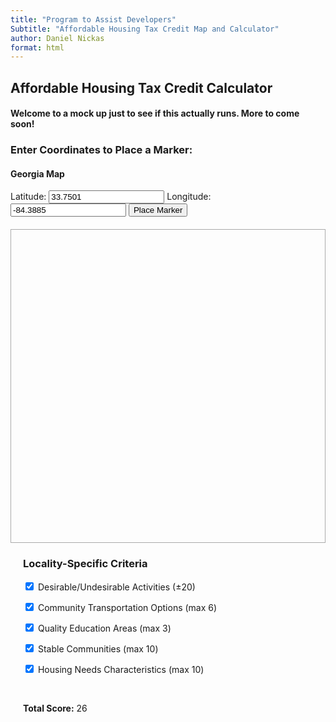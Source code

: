 ```yaml
---
title: "Program to Assist Developers"
Subtitle: "Affordable Housing Tax Credit Map and Calculator"
author: Daniel Nickas
format: html
---
```


## Affordable Housing Tax Credit Calculator

#### Welcome to a mock up just to see if this actually runs. More to come soon!



### Enter Coordinates to Place a Marker:


#### Georgia Map
<form id="coord-form">
  <label>Latitude:
    <input id="lat" type="number" value="33.7501" step="0.0001" required>
  </label>
  <label>Longitude:
    <input id="lon" type="number" value="-84.3885" step="0.0001" required>
  </label>
  <button type="submit">Place Marker</button>
</form>

<div id="map" style="height: 500px; margin-top: 20px; border: 1px solid #aaa;"></div>

<!-- Load Leaflet (CSS + JS) -->
<link
  rel="stylesheet"
  href="https://unpkg.com/leaflet@1.9.4/dist/leaflet.css"
/>
<script src="https://unpkg.com/leaflet@1.9.4/dist/leaflet.js"></script>

<script src="https://d3js.org/d3.v7.min.js"></script>

<script>
// Wrap in window load to ensure elements are ready
window.addEventListener('load', () => {
  // Initialize the map
  const map = L.map('map').setView([33.7501, -84.3885], 11);

  // Add Esri/ArcGIS basemap
  L.tileLayer('https://server.arcgisonline.com/ArcGIS/rest/services/' +
              'World_Imagery/MapServer/tile/{z}/{y}/{x}', {
    attribution: 'Tiles © Esri',
    maxZoom: 18
  }).addTo(map);

  function getColor(score) {
    const maxScore = 20;
    const midScore = maxScore / 2;

    let r, g;

    if (score <= midScore) {
      const ratio = score / midScore;
      r = Math.round(255 * ratio);
      g = 255;
    } else {
      const ratio = (score - midScore) / midScore;
      r = 255;
      g = Math.round(255 * (1 - ratio));
    }

    return `rgb(${r},${g},0)`;
  }

  d3.csv("data/desirable_undesirable_activities/desirable_undesirable_scores.csv").then(data => {
    data.forEach(d => {
      const lat = parseFloat(d.lat);
      const lon = parseFloat(d.lon);
      const score = parseFloat(d.final_score);

      if (!isNaN(lat) && !isNaN(lon) && !isNaN(score)) {
        L.circleMarker([lat, lon], {
          radius: 8,
          fillColor: getColor(score),
          color: "#000",
          weight: 1,
          opacity: 1,
          fillOpacity: 0.8
        }).addTo(map).bindPopup(`Score: ${score}`);
      }
    });
  });

  // Manual Marker for Input
  let userMarker = null;
  document.getElementById('coord-form').addEventListener('submit', function(e) {
    e.preventDefault();
    const lat = parseFloat(document.getElementById('lat').value);
    const lon = parseFloat(document.getElementById('lon').value);

    if (!isNaN(lat) && !isNaN(lon)) {
      if (userMarker) map.removeLayer(userMarker);
      userMarker = L.marker([lat, lon]).addTo(map)
        .bindPopup(`Latitude: ${lat.toFixed(4)}<br>Longitude: ${lon.toFixed(4)}`)
        .openPopup();
      map.setView([lat, lon], 8);
    }
  });
});
</script>

::: {.column width="50%" style="padding-left: 20px;"}
### Locality-Specific Criteria

<form id="criteria-form">
  <label><input type="checkbox" value="20" onclick="updateTotal()" checked>
    Desirable/Undesirable Activities (±20)</label><br>

  <label><input type="checkbox" value="6" onclick="updateTotal()" checked>
    Community Transportation Options (max 6)</label><br>

  <label><input type="checkbox" value="3" onclick="updateTotal()" checked>
    Quality Education Areas (max 3)</label><br>

  <label><input type="checkbox" value="10" onclick="updateTotal()" checked>
    Stable Communities (max 10)</label><br>

  <label><input type="checkbox" value="10" onclick="updateTotal()" checked>
    Housing Needs Characteristics (max 10)</label><br>
</form>

<br>

<p><strong>Total Score:</strong> <span id="score">26</span></p>

<script>
  function updateTotal() {
    const form = document.getElementById('criteria-form');
    const checkboxes = form.querySelectorAll('input[type="checkbox"]');
    let total = 0;
    checkboxes.forEach(box => {
      if (box.checked) {
        total += parseInt(box.value);
      }
    });
    document.getElementById('score').textContent = total;
  }

  // Run on page load
  updateTotal();
</script>
:::



